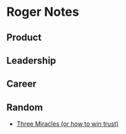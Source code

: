 = Roger Notes =

== Product ==
== Leadership ==
== Career == 
== Random ==
* [[Three Miracles (or how to win trust)]]
